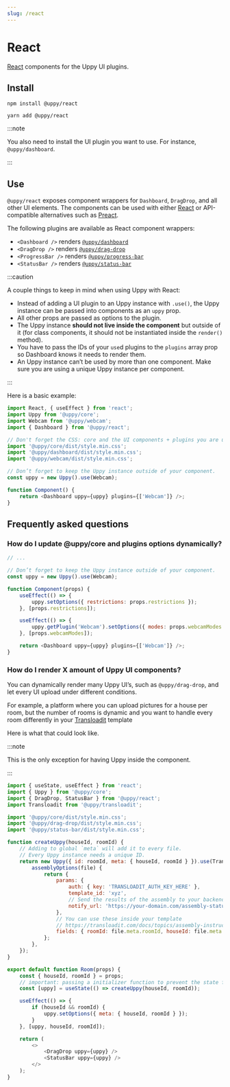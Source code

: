 ```yaml
---
slug: /react
---
```



# React

[React][] components for the Uppy UI plugins.

## Install

<Tabs>
  <TabItem value="npm" label="NPM" default>

```shell
npm install @uppy/react
```

  </TabItem>

  <TabItem value="yarn" label="Yarn">

```shell
yarn add @uppy/react
```

  </TabItem>
</Tabs>

:::note

You also need to install the UI plugin you want to use. For instance,
`@uppy/dashboard`.

:::

## Use

`@uppy/react` exposes component wrappers for `Dashboard`, `DragDrop`, and all
other UI elements. The components can be used with either [React][] or
API-compatible alternatives such as [Preact][].

The following plugins are available as React component wrappers:

- `<Dashboard />` renders [`@uppy/dashboard`](/docs/user-interfaces/dashboard)
- `<DragDrop />` renders [`@uppy/drag-drop`](/docs/user-interfaces/drag-drop)
- `<ProgressBar />` renders
  [`@uppy/progress-bar`](/docs/user-interfaces/progress-bar)
- `<StatusBar />` renders [`@uppy/status-bar`](/docs/user-interfaces/status-bar)

:::caution

A couple things to keep in mind when using Uppy with React:

- Instead of adding a UI plugin to an Uppy instance with `.use()`, the Uppy
  instance can be passed into components as an `uppy` prop.
- All other props are passed as options to the plugin.
- The Uppy instance **should not live inside the component** but outside of it
  (for class components, it should not be instantiated inside the `render()`
  method).
- You have to pass the IDs of your `use`d plugins to the `plugins` array prop so
  Dashboard knows it needs to render them.
- An Uppy instance can’t be used by more than one component. Make sure you are
  using a unique Uppy instance per component.

:::

Here is a basic example:

```js
import React, { useEffect } from 'react';
import Uppy from '@uppy/core';
import Webcam from '@uppy/webcam';
import { Dashboard } from '@uppy/react';

// Don't forget the CSS: core and the UI components + plugins you are using.
import '@uppy/core/dist/style.min.css';
import '@uppy/dashboard/dist/style.min.css';
import '@uppy/webcam/dist/style.min.css';

// Don’t forget to keep the Uppy instance outside of your component.
const uppy = new Uppy().use(Webcam);

function Component() {
	return <Dashboard uppy={uppy} plugins={['Webcam']} />;
}
```

## Frequently asked questions

### How do I update @uppy/core and plugins options dynamically?

```js
// ...

// Don’t forget to keep the Uppy instance outside of your component.
const uppy = new Uppy().use(Webcam);

function Component(props) {
	useEffect(() => {
		uppy.setOptions({ restrictions: props.restrictions });
	}, [props.restrictions]);

	useEffect(() => {
		uppy.getPlugin('Webcam').setOptions({ modes: props.webcamModes });
	}, [props.webcamModes]);

	return <Dashboard uppy={uppy} plugins={['Webcam']} />;
}
```

### How do I render X amount of Uppy UI components?

You can dynamically render many Uppy UI’s, such as `@uppy/drag-drop`, and let
every UI upload under different conditions.

For example, a platform where you can upload pictures for a house per room, but
the number of rooms is dynamic and you want to handle every room differently in
your [Transloadit](https://transloadit.com) template

Here is what that could look like.

:::note

This is the only exception for having Uppy inside the component.

:::

```js
import { useState, useEffect } from 'react';
import { Uppy } from '@uppy/core';
import { DragDrop, StatusBar } from '@uppy/react';
import Transloadit from '@uppy/transloadit';

import '@uppy/core/dist/style.min.css';
import '@uppy/drag-drop/dist/style.min.css';
import '@uppy/status-bar/dist/style.min.css';

function createUppy(houseId, roomId) {
	// Adding to global `meta` will add it to every file.
	// Every Uppy instance needs a unique ID.
	return new Uppy({ id: roomId, meta: { houseId, roomId } }).use(Transloadit, {
		assemblyOptions(file) {
			return {
				params: {
					auth: { key: 'TRANSLOADIT_AUTH_KEY_HERE' },
					template_id: 'xyz',
					// Send the results of the assembly to your backend.
					notify_url: 'https://your-domain.com/assembly-status',
				},
				// You can use these inside your template
				// https://transloadit.com/docs/topics/assembly-instructions/#form-fields-in-instructions
				fields: { roomId: file.meta.roomId, houseId: file.meta.houseId },
			};
		},
	});
}

export default function Room(props) {
	const { houseId, roomId } = props;
	// important: passing a initializer function to prevent the state from recreating.
	const [uppy] = useState(() => createUppy(houseId, roomId));

	useEffect(() => {
		if (houseId && roomId) {
			uppy.setOptions({ meta: { houseId, roomId } });
		}
	}, [uppy, houseId, roomId]);

	return (
		<>
			<DragDrop uppy={uppy} />
			<StatusBar uppy={uppy} />
		</>
	);
}
```

[react]: https://facebook.github.io/react
[preact]: https://preactjs.com/

